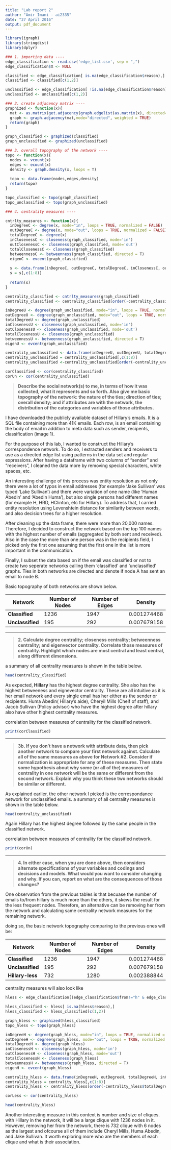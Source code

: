 ```yaml
---
title: "Lab report 2"
author: "Amir Imani - ai2335"
date: "27 April 2016"
output: pdf_document
---
```


```r
library(igraph)
library(stringdist)
library(dplyr)

### 1. importing data ----
edge_classification <- read.csv('edge_list.csv', sep = ",")
edge_classification$X <- NULL

classified <- edge_classification[ is.na(edge_classification$reason),]
classified <- classified[c(1,2)]

unclassified <- edge_classification[ !is.na(edge_classification$reason),]
unclassified <- unclassified[c(1,2)]

### 2. create adjacency matrix ----
graphized <- function(x){
  mat <- as.matrix(get.adjacency(graph.edgelist(as.matrix(x), directed=T)))
  graph <- graph.adjacency(mat,mode="directed", weighted = TRUE)
  return(graph)
}

graph_classified <- graphized(classified)
graph_unclassified <- graphized(unclassified)

### 3. overall topography of the network ----
topo <- function(x){
  nodes <- vcount(x)
  edges <- ecount(x)
  density <- graph.density(x, loops = T)
  
  topo <- data.frame(nodes,edges,density)
  return(topo)
}

topo_classified <- topo(graph_classified)
topo_unclassified <- topo(graph_unclassified)

### 4. centrality measures ----

cntrlty_measures <- function(x){
  inDegreeC <- degree(x, mode="in", loops = TRUE, normalized = FALSE)
  outDegreeC <- degree(x, mode="out", loops = TRUE, normalized = FALSE)
  totalDegreeC <- degree(x)
  inClosenessC <- closeness(graph_classified, mode='in')
  outClosenessC <- closeness(graph_classified, mode='out')
  totalClosenessC <- closeness(graph_classified)
  betweennessC <- betweenness(graph_classified, directed = T)
  eigenC <- evcent(graph_classified)
  
  s <- data.frame(inDegreeC, outDegreeC, totalDegreeC, inClosenessC, outClosenessC, totalClosenessC, betweennessC, eigenC)
  s = s[,c(1:8)]
  
  return(s)
}

centrality_classified <- cntrlty_measures(graph_classified)
centrality_classified <- centrality_classified[order(-centrality_classified$totalDegreeC),]

inDegreeU <- degree(graph_unclassified, mode="in", loops = TRUE, normalized = FALSE)
outDegreeU <- degree(graph_unclassified, mode="out", loops = TRUE, normalized = FALSE)
totalDegreeU <- degree(graph_unclassified)
inClosenessU <- closeness(graph_unclassified, mode='in')
outClosenessU <- closeness(graph_unclassified, mode='out')
totalClosenessU <- closeness(graph_unclassified)
betweennessU <- betweenness(graph_unclassified, directed = T)
eigenU <- evcent(graph_unclassified)

centrality_unclassified <- data.frame(inDegreeU, outDegreeU, totalDegreeU, inClosenessU, outClosenessU, totalClosenessU, betweennessU, eigenU)
centrality_unclassified = centrality_unclassified[,c(1:8)]
centrality_unclassified <-centrality_unclassified[order(-centrality_unclassified$totalDegreeU),]

corClassified <- cor(centrality_classified)
corUn <- cor(centrality_unclassified)
```

> **Describe the social network(s) to me, in terms of how it was collected, what it represents and so forth. Also give me basic topography of the network: the nature of the ties; direction of ties; overall density; and if attributes are with the network, the distribution of the categories and variables of those attributes.**

I have downloaded the publicly available dataset of Hillary’s emails. It is a SQL file containing more than 41K emails. Each row, is an email containing the body of email in addition to meta data such as sender, recipents, classification (image 1). 
\begin{center}
\includegraphics{/Users/Amiros/Desktop/sql.png}
image 1- Initial data
\end{center}

For the purpose of this lab, I wanted to construct the Hillary's correspondence network. To do so, I extracted senders and receivers to use as a directed edge list using patterns in the data set and regular expressions. After having a dataframe with two columns of "sender" and "receivers", I cleaned the data more by removing special characters, white spaces, etc.

An interesting challenge of this process was entity resolution as not only there were a lot of typos in email addresses (for example 'Jake Sullivan' was typed 'Lake Sullivan') and  there were  variation of one name (like 'Human Abedin' and 'Abedin Huma'), but also single persons had different names (for example H, HRD, HClinton, etc for Hillary). To address that, I carried entity resolution using  Levenshtein distance for similarity between words, and also decision trees for a higher resolution.

After cleaning up the data frame, there were more than 20,000 names. Therefore, I decided to construct the network based on the top 100 names with the highest number of emails (aggregated by both sent and received). Also in the case the more than one person was in the recipients field, I picked only the first one assuming that the first one in the list is more important in the communication.

Finally, I subset the data based on if the email was classified or not to create two seperate networks calling them 'classified' and 'unclassified' graphs. Ties in both networks are directed and denote if node A has sent an email to node B.

Basic topography of both networks are shown below.


Network          | Number of Nodes | Number of Edges | Density
---------------- | ----------------|-----------------|-------------- 
**Classified**   | 1236            | 1947            | 0.001274468
**Unclassified** | 195             | 292             | 0.007679158 
\begin{center}
table 1. basic topography of networks
\end{center}

***

> **2. Calculate degree centrality; closeness centrality; betweenness centrality; and eigenvector centrality. Correlate those measures of centrality. Highlight which nodes are most central and least central, along different dimensions.**

a summary of all centrality measures is shown in the table below.

```r
head(centrality_classified)
```

As expected, **Hillary** has the highest degree centrality. She also has the highest betweeness and eignevector centrality. These are all intuitive as it is her email network and every single email has her either as the sender or recipients. Huma Abedin( Hillary's aide), Cheryil Mills (Cheif of  staff), and Jacob Sullivan (Policy advisor) who have the highest degree after hillary also have other highest centrality measures.



correlation between measures of centrality for the classified network.
```r
print(corClassified)
```

***

> **3b. If you don’t have a network with attribute data, then pick another network to compare your first network against. Calculate all of the same measures as above for Network #2. Consider if normalization is appropriate for any of these measures. Then state some hypothesis about why some (or all of the) measures of centrality in one network will be the same or different from the second network. Explain why you think these two networks should be similar or different.**

As explained earlier, the other network I picked is the correspondance network for unclassified emails. a summary of all centrality measures is shown in the table below.

```r
head(centrality_unclassified)
```
Again Hillary has the highest degree followed by the same people in the classified network.


correlation between measures of centrality for the classified network.
```r
print(corUn)
```

***

> **4. In either case, when you are done above, then considers alternate specifications of your variables and codings and decisions and models. What would you want to consider changing and why. If you can, report on what are the consequences of those changes?**

One observation from the previous tables is that becuase the number of emails to/from hillary is much more than the others, it skews the result for the less frequent nodes. Therefore, an alternative can be removing her from the network and calculating same centrality network measures for the remaining network.

doing so, the basic network topography comparing to the previous ones will be:

Network          | Number of Nodes | Number of Edges | Density
---------------- | ----------------|-----------------|-------------- 
**Classified**   | 1236            | 1947            | 0.001274468
**Unclassified** | 195             | 292             | 0.007679158 
**Hillary-less** | 732             | 1280            | 0.002388844

centrality measures will also look like
```r
hless <- edge_classification[(edge_classification$from!="h" & edge_classification$V1!="h"),]

hless_classified <- hless[ is.na(hless$reason),]
hless_classified <- hless_classified[c(1,2)]

graph_hless <- graphized(hless_classified)
topo_hless <- topo(graph_hless)

inDegreeH <- degree(graph_hless, mode="in", loops = TRUE, normalized = FALSE)
outDegreeH <- degree(graph_hless, mode="out", loops = TRUE, normalized = FALSE)
totalDegreeH <- degree(graph_hless)
inClosenessH <- closeness(graph_hless, mode='in')
outClosenessH <- closeness(graph_hless, mode='out')
totalClosenessH <- closeness(graph_hless)
betweennessH <- betweenness(graph_hless, directed = T)
eigenH <- evcent(graph_hless)

centrality_hless <- data.frame(inDegreeH, outDegreeH, totalDegreeH, inClosenessH, outClosenessH, totalClosenessH, betweennessH, eigenH)
centrality_hless = centrality_hless[,c(1:8)]
centrality_hless <- centrality_hless[order(-centrality_hless$totalDegreeH),]

corLess <- cor(centrality_hless)

head(centrality_hless)
```

Another interesting measure in this context is number and size of cliques. with Hillary in the network, it will be a large clique with 1236 nodes in it. However, removing her from the network, there is 732 clique with 6 nodes as the largest and ofcourse all of them include Cheryl Mills, Huma Abedin, and Jake Sullivan.
It worth exploring more who are the members of each clique and what is their association.
